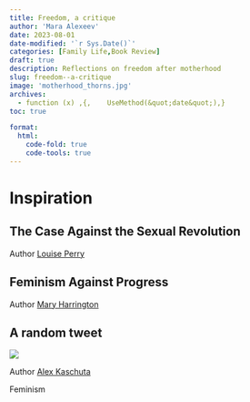 ```yaml
---
title: Freedom, a critique
author: 'Mara Alexeev'
date: 2023-08-01
date-modified: '`r Sys.Date()`'
categories: [Family Life,Book Review]
draft: true
description: Reflections on freedom after motherhood
slug: freedom--a-critique
image: 'motherhood_thorns.jpg'
archives:
  - function (x) ,{,    UseMethod(&quot;date&quot;),}
toc: true

format:
  html:
    code-fold: true
    code-tools: true
---
```


# Inspiration

## The Case Against the Sexual Revolution

Author [Louise Perry](https://www.louisemperry.co.uk/)



## Feminism Against Progress

Author [Mary Harrington](https://reactionaryfeminist.com/about/)

## A random tweet

![](tweet_burden.png)

Author [Alex Kaschuta](https://www.alexkaschuta.com/about)





Feminism 
